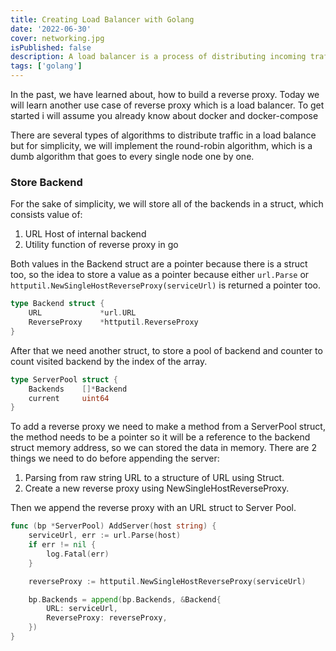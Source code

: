 ```yaml
---
title: Creating Load Balancer with Golang
date: '2022-06-30'
cover: networking.jpg
isPublished: false
description: A load balancer is a process of distributing incoming traffic across multiple targets.
tags: ['golang']
---
```


In the past, we have learned about, how to build a reverse proxy.
Today we will learn another use case of reverse proxy which is a load balancer.
To get started i will assume you already know about docker and docker-compose

There are several types of algorithms to distribute traffic in a load balance but for simplicity,
we will implement the round-robin algorithm, which is a dumb algorithm that goes to every single node one by one.

### Store Backend

For the sake of simplicity, we will store all of the backends in a struct, which consists value of:

1. URL Host of internal backend
2. Utility function of reverse proxy in go

Both values in the Backend struct are a pointer because there is a struct too,
so the idea to store a value as a pointer because either `url.Parse` or `httputil.NewSingleHostReverseProxy(serviceUrl)` is returned a pointer too.

```go showlinenumbers theme=orange
type Backend struct {
	URL				*url.URL
	ReverseProxy 	*httputil.ReverseProxy
}
```

After that we need another struct, to store a pool of backend and counter to count visited backend by the index of the array.

```go showlinenumbers theme=orange
type ServerPool struct {
	Backends    []*Backend
	current     uint64
}
```

To add a reverse proxy we need to make a method from a ServerPool struct,
the method needs to be a pointer so it will be a reference to the backend struct memory address,
so we can stored the data in memory.
There are 2 things we need to do before appending the server:

1. Parsing from raw string URL to a structure of URL using Struct.
2. Create a new reverse proxy using NewSingleHostReverseProxy.

Then we append the reverse proxy with an URL struct to Server Pool.

```go showlinenumbers theme=orange
func (bp *ServerPool) AddServer(host string) {
	serviceUrl, err := url.Parse(host)
	if err != nil {
		log.Fatal(err)
	}

	reverseProxy := httputil.NewSingleHostReverseProxy(serviceUrl)

	bp.Backends = append(bp.Backends, &Backend{
		URL: serviceUrl,
		ReverseProxy: reverseProxy,
	})
}
```

